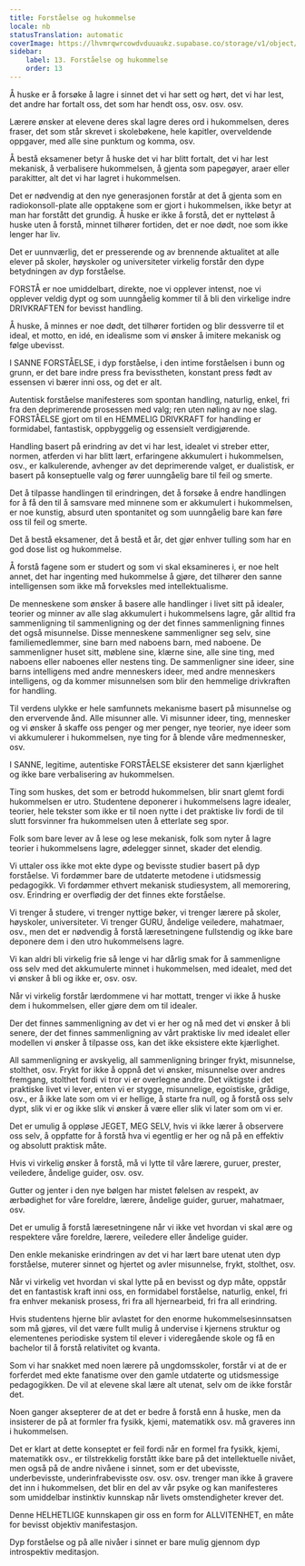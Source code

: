 ```yaml
---
title: Forståelse og hukommelse
locale: nb
statusTranslation: automatic
coverImage: https://lhvmrqwrcowdvduuaukz.supabase.co/storage/v1/object/public/strapi-uploads/small_cover-educacion-fundamental.webp-2d51a7828a2b1309555be27f7e2a61a0.webp
sidebar:
    label: 13. Forståelse og hukommelse
    order: 13
---
```

Å huske er å forsøke å lagre i sinnet det vi har sett og hørt, det vi har lest, det andre har fortalt oss, det som har hendt oss, osv. osv. osv.

Lærere ønsker at elevene deres skal lagre deres ord i hukommelsen, deres fraser, det som står skrevet i skolebøkene, hele kapitler, overveldende oppgaver, med alle sine punktum og komma, osv.

Å bestå eksamener betyr å huske det vi har blitt fortalt, det vi har lest mekanisk, å verbalisere hukommelsen, å gjenta som papegøyer, araer eller parakitter, alt det vi har lagret i hukommelsen.

Det er nødvendig at den nye generasjonen forstår at det å gjenta som en radiokonsoll-plate alle opptakene som er gjort i hukommelsen, ikke betyr at man har forstått det grundig. Å huske er ikke å forstå, det er nytteløst å huske uten å forstå, minnet tilhører fortiden, det er noe dødt, noe som ikke lenger har liv.

Det er uunnværlig, det er presserende og av brennende aktualitet at alle elever på skoler, høyskoler og universiteter virkelig forstår den dype betydningen av dyp forståelse.

FORSTÅ er noe umiddelbart, direkte, noe vi opplever intenst, noe vi opplever veldig dypt og som uunngåelig kommer til å bli den virkelige indre DRIVKRAFTEN for bevisst handling.

Å huske, å minnes er noe dødt, det tilhører fortiden og blir dessverre til et ideal, et motto, en idé, en idealisme som vi ønsker å imitere mekanisk og følge ubevisst.

I SANNE FORSTÅELSE, i dyp forståelse, i den intime forståelsen i bunn og grunn, er det bare indre press fra bevisstheten, konstant press født av essensen vi bærer inni oss, og det er alt.

Autentisk forståelse manifesteres som spontan handling, naturlig, enkel, fri fra den deprimerende prosessen med valg; ren uten nøling av noe slag. FORSTÅELSE gjort om til en HEMMELIG DRIVKRAFT for handling er formidabel, fantastisk, oppbyggelig og essensielt verdigjørende.

Handling basert på erindring av det vi har lest, idealet vi streber etter, normen, atferden vi har blitt lært, erfaringene akkumulert i hukommelsen, osv., er kalkulerende, avhenger av det deprimerende valget, er dualistisk, er basert på konseptuelle valg og fører uunngåelig bare til feil og smerte.

Det å tilpasse handlingen til erindringen, det å forsøke å endre handlingen for å få den til å samsvare med minnene som er akkumulert i hukommelsen, er noe kunstig, absurd uten spontanitet og som uunngåelig bare kan føre oss til feil og smerte.

Det å bestå eksamener, det å bestå et år, det gjør enhver tulling som har en god dose list og hukommelse.

Å forstå fagene som er studert og som vi skal eksamineres i, er noe helt annet, det har ingenting med hukommelse å gjøre, det tilhører den sanne intelligensen som ikke må forveksles med intellektualisme.

De menneskene som ønsker å basere alle handlinger i livet sitt på idealer, teorier og minner av alle slag akkumulert i hukommelsens lagre, går alltid fra sammenligning til sammenligning og der det finnes sammenligning finnes det også misunnelse. Disse menneskene sammenligner seg selv, sine familiemedlemmer, sine barn med naboens barn, med naboene. De sammenligner huset sitt, møblene sine, klærne sine, alle sine ting, med naboens eller naboenes eller nestens ting. De sammenligner sine ideer, sine barns intelligens med andre menneskers ideer, med andre menneskers intelligens, og da kommer misunnelsen som blir den hemmelige drivkraften for handling.

Til verdens ulykke er hele samfunnets mekanisme basert på misunnelse og den ervervende ånd. Alle misunner alle. Vi misunner ideer, ting, mennesker og vi ønsker å skaffe oss penger og mer penger, nye teorier, nye ideer som vi akkumulerer i hukommelsen, nye ting for å blende våre medmennesker, osv.

I SANNE, legitime, autentiske FORSTÅELSE eksisterer det sann kjærlighet og ikke bare verbalisering av hukommelsen.

Ting som huskes, det som er betrodd hukommelsen, blir snart glemt fordi hukommelsen er utro. Studentene deponerer i hukommelsens lagre idealer, teorier, hele tekster som ikke er til noen nytte i det praktiske liv fordi de til slutt forsvinner fra hukommelsen uten å etterlate seg spor.

Folk som bare lever av å lese og lese mekanisk, folk som nyter å lagre teorier i hukommelsens lagre, ødelegger sinnet, skader det elendig.

Vi uttaler oss ikke mot ekte dype og bevisste studier basert på dyp forståelse. Vi fordømmer bare de utdaterte metodene i utidsmessig pedagogikk. Vi fordømmer ethvert mekanisk studiesystem, all memorering, osv. Erindring er overflødig der det finnes ekte forståelse.

Vi trenger å studere, vi trenger nyttige bøker, vi trenger lærere på skoler, høyskoler, universiteter. Vi trenger GURU, åndelige veiledere, mahatmaer, osv., men det er nødvendig å forstå læresetningene fullstendig og ikke bare deponere dem i den utro hukommelsens lagre.

Vi kan aldri bli virkelig frie så lenge vi har dårlig smak for å sammenligne oss selv med det akkumulerte minnet i hukommelsen, med idealet, med det vi ønsker å bli og ikke er, osv. osv.

Når vi virkelig forstår lærdommene vi har mottatt, trenger vi ikke å huske dem i hukommelsen, eller gjøre dem om til idealer.

Der det finnes sammenligning av det vi er her og nå med det vi ønsker å bli senere, der det finnes sammenligning av vårt praktiske liv med idealet eller modellen vi ønsker å tilpasse oss, kan det ikke eksistere ekte kjærlighet.

All sammenligning er avskyelig, all sammenligning bringer frykt, misunnelse, stolthet, osv. Frykt for ikke å oppnå det vi ønsker, misunnelse over andres fremgang, stolthet fordi vi tror vi er overlegne andre. Det viktigste i det praktiske livet vi lever, enten vi er stygge, misunnelige, egoistiske, grådige, osv., er å ikke late som om vi er hellige, å starte fra null, og å forstå oss selv dypt, slik vi er og ikke slik vi ønsker å være eller slik vi later som om vi er.

Det er umulig å oppløse JEGET, MEG SELV, hvis vi ikke lærer å observere oss selv, å oppfatte for å forstå hva vi egentlig er her og nå på en effektiv og absolutt praktisk måte.

Hvis vi virkelig ønsker å forstå, må vi lytte til våre lærere, guruer, prester, veiledere, åndelige guider, osv. osv.

Gutter og jenter i den nye bølgen har mistet følelsen av respekt, av ærbødighet for våre foreldre, lærere, åndelige guider, guruer, mahatmaer, osv.

Det er umulig å forstå læresetningene når vi ikke vet hvordan vi skal ære og respektere våre foreldre, lærere, veiledere eller åndelige guider.

Den enkle mekaniske erindringen av det vi har lært bare utenat uten dyp forståelse, muterer sinnet og hjertet og avler misunnelse, frykt, stolthet, osv.

Når vi virkelig vet hvordan vi skal lytte på en bevisst og dyp måte, oppstår det en fantastisk kraft inni oss, en formidabel forståelse, naturlig, enkel, fri fra enhver mekanisk prosess, fri fra all hjernearbeid, fri fra all erindring.

Hvis studentens hjerne blir avlastet for den enorme hukommelsesinnsatsen som må gjøres, vil det være fullt mulig å undervise i kjernens struktur og elementenes periodiske system til elever i videregående skole og få en bachelor til å forstå relativitet og kvanta.

Som vi har snakket med noen lærere på ungdomsskoler, forstår vi at de er forferdet med ekte fanatisme over den gamle utdaterte og utidsmessige pedagogikken. De vil at elevene skal lære alt utenat, selv om de ikke forstår det.

Noen ganger aksepterer de at det er bedre å forstå enn å huske, men da insisterer de på at formler fra fysikk, kjemi, matematikk osv. må graveres inn i hukommelsen.

Det er klart at dette konseptet er feil fordi når en formel fra fysikk, kjemi, matematikk osv., er tilstrekkelig forstått ikke bare på det intellektuelle nivået, men også på de andre nivåene i sinnet, som er det ubevisste, underbevisste, underinfrabevisste osv. osv. osv. trenger man ikke å gravere det inn i hukommelsen, det blir en del av vår psyke og kan manifesteres som umiddelbar instinktiv kunnskap når livets omstendigheter krever det.

Denne HELHETLIGE kunnskapen gir oss en form for ALLVITENHET, en måte for bevisst objektiv manifestasjon.

Dyp forståelse og på alle nivåer i sinnet er bare mulig gjennom dyp introspektiv meditasjon.

